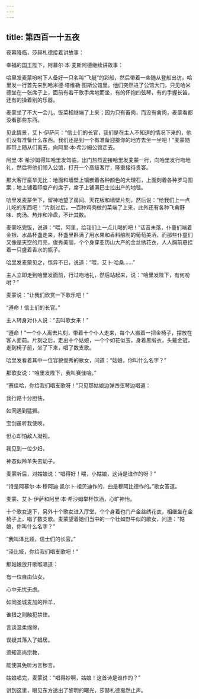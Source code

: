 ```yaml
---
---
---
```

title: 第四百一十五夜
---






夜幕降临，莎赫札德接着讲故事：





幸福的国王陛下，阿慕尔·本·麦斯阿德继续讲故事：





哈里发麦蒙吩咐下人备好一只名叫“飞艇”的彩船，然后带着一些随从登船出访。哈里发一行首先来到哈米德·塔维勒·图斯公馆里。他们突然进了公馆大门，只见哈米德坐在一张席子上，面前有若干歌手席地而坐，有的怀抱四弦琴，有的手握长笛，还有的操着别的乐器。

麦蒙坐了不大一会儿，饭菜相继端了上来；因为只有畜肉，而没有禽肉，麦蒙看都没看那些东西。

见此情景，艾卜·伊萨问：“信士们的长官，我们是在主人不知道的情况下来的，他们没有准备什么东西。我们还是到一个有准备迎接你的地方去坐一坐吧！”麦蒙随即带上随从们离去，向阿里·本·希沙姆公馆走去。

阿里·本·希沙姆得知哈里发驾临，出门热烈迎接哈里发麦蒙一行，向哈里发行吻地礼，然后将他们领入公馆，打开一个高级客厅，隆重接待贵客。

那大客厅豪华无比：地面和墙壁上镶嵌着各种颜色的大理石，上面刻着各种罗马图案；地上铺着印度产的席子，席子上铺满巴士拉出产的地毯。

哈里发麦蒙坐下，留神地望了房间、天花板和墙壁片刻，然后说：“给我们上一点儿吃的东西吧！”片刻过后，一百种鸡肉做的菜端了上来，此外还有各种飞禽野味、肉汤、热炸和冷盘，不计其数。

麦蒙吃完饭，说道：“喂，阿里，给我们上一点儿喝的吧！”话音未落，仆童们端着金银、水晶杯盏走来，杯盏里斟满了用水果和香料酿制的葡萄美酒，而那些仆童们又像是天空的月亮，俊秀美丽，个个身穿亚历山大产的金丝绣花衣，人人胸前悬挂着一只盛着香水的瓶子。

哈里发麦蒙见之，惊异不已，说道：“喂，艾卜·哈桑……”

主人立即走到哈里发面前，行过吻地礼，然后站起来，说：“哈里发陛下，有何吩咐？”

麦蒙说：“让我们欣赏一下歌乐吧！”

“遵命！信士们的长官。”

主人转身对仆人说：“去叫歌女来！”

“遵命！”一个仆人离去片刻，带着十个仆人走来，每个人搬着一把金椅子，摆放在客人面前。片刻之后，走出十个姑娘，一个个如花似玉，身着黑缎衣，头戴金冠，走到椅子前，坐了下来，唱了数支歌。

哈里发看着其中一位容貌俊秀的歌女，问道：“姑娘，你叫什么名字？”

那歌女说：“哈里发陛下，我叫赛佳哈。”

“赛佳哈，你给我们唱支歌呀！”只见那姑娘边弹四弦琴边唱道：


我行路十分胆怯，

如同遇到猛狮。

宝剑虽听我使唤，

但心却怕敌人凝视。

我见到一位少妇，

神态似羚羊失去幼子。



麦蒙听后，对姑娘说：“唱得好！喂，小姑娘，这诗是谁作的呀？”

“诗是阿慕尔·本·穆阿迪·凯尔卜·祖贝迪作的，曲是穆阿比德作的。”歌女答道。

麦蒙、艾卜·伊萨和阿里·本·希沙姆举杯饮酒，心旷神怡。

十个歌女退下，另外十个歌女进入厅堂，个个身着也门产金丝绣花衣，相继坐在金椅子上，唱了数支歌。麦蒙望着她们当中的一个壮如野牛似的歌女，问道：“姑娘，你叫什么名字？”

“我叫泽比娅，信士们的长官。”

“泽比娅，你给我们唱支歌吧！”

那姑娘放开歌喉唱道：


有一位自由仙女，

心中无忧无虑。

如同圣城麦加的羚羊，

谁猎之则触犯禁律。

言谈温柔绵绵，

误疑其落入了娼居。

须知高尚宗教，

能使其免听污言秽言。



姑娘唱完，麦蒙说：“唱得妙啊，姑娘！这首诗是谁作的？”





讲到这里，眼见东方透出了黎明的曙光，莎赫札德戛然止声。
